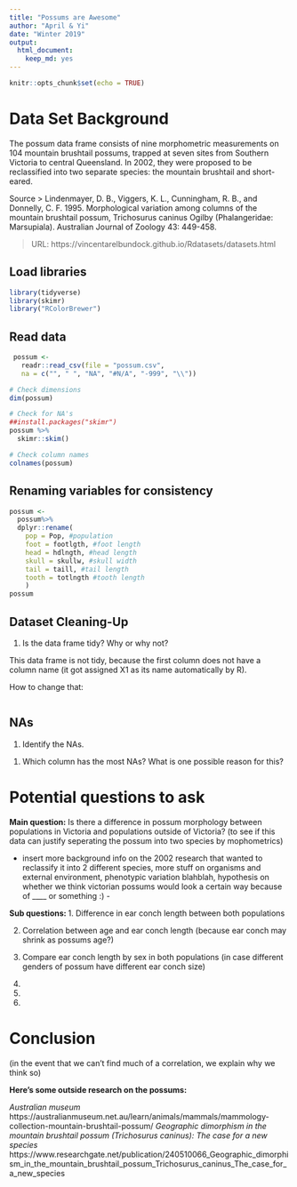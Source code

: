 ```yaml
---
title: "Possums are Awesome"
author: "April & Yi"
date: "Winter 2019"
output: 
  html_document: 
    keep_md: yes
---
```


```r
knitr::opts_chunk$set(echo = TRUE)
```

# Data Set Background
The possum data frame consists of nine morphometric measurements on 104 mountain brushtail possums, trapped at seven sites from Southern Victoria to central Queensland. In 2002, they were proposed to be reclassified into two separate species: the mountain brushtail and short-eared.  

Source
> Lindenmayer, D. B., Viggers, K. L., Cunningham, R. B., and Donnelly, C. F. 1995. Morphological variation among columns of the mountain brushtail possum, Trichosurus caninus Ogilby (Phalangeridae: Marsupiala). Australian Journal of Zoology 43: 449-458.

> URL: https://vincentarelbundock.github.io/Rdatasets/datasets.html

## Load libraries
```r
library(tidyverse)
library(skimr)
library("RColorBrewer")
```

## Read data
```r
 possum <- 
   readr::read_csv(file = "possum.csv", 
   na = c("", " ", "NA", "#N/A", "-999", "\\"))
```

```r
# Check dimensions
dim(possum)

# Check for NA's
##install.packages("skimr")
possum %>% 
  skimr::skim()

# Check column names
colnames(possum)
```

## Renaming variables for consistency
```r
possum <-
  possum%>% 
  dplyr::rename(
    pop = Pop, #population
    foot = footlgth, #foot length
    head = hdlngth, #head length
    skull = skullw, #skull width
    tail = taill, #tail length
    tooth = totlngth #tooth length
    ) 
possum
```

## Dataset Cleaning-Up

1. Is the data frame tidy? Why or why not?

This data frame is not tidy, because the first column does not have a column name (it got assigned X1 as its name automatically by R).

How to change that:

```r


```

## NAs

1. Identify the NAs.

1) Which column has the most NAs? What is one possible reason for this?  



# Potential questions to ask
**Main question:**
Is there a difference in possum morphology between populations in Victoria and populations outside of Victoria?
(to see if this data can justify seperating the possum into two species by mophometrics)

- insert more background info on the 2002 research that wanted to reclassify it into 2 different species, more stuff on organisms and external environment, phenotypic variation blahblah, hypothesis on whether we think victorian possums would look a certain way because of ____ or something  :) -

**Sub questions: **
1. Difference in ear conch length between both populations

2. Correlation between age and ear conch length (because ear conch may shrink as possums age?)

3. Compare ear conch length by sex in both populations (in case different genders of possum have different ear conch size)

4. 

5. 

6. 


# Conclusion 

(in the event that we can't find much of a correlation, we explain why we think so)


**Here's some outside research on the possums:**

*Australian museum*
https://australianmuseum.net.au/learn/animals/mammals/mammology-collection-mountain-brushtail-possum/
*Geographic dimorphism in the mountain brushtail possum (Trichosurus caninus): The case for a new species*
https://www.researchgate.net/publication/240510066_Geographic_dimorphism_in_the_mountain_brushtail_possum_Trichosurus_caninus_The_case_for_a_new_species
